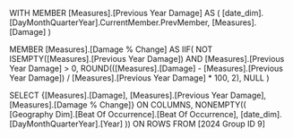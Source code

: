 WITH
MEMBER [Measures].[Previous Year Damage] AS
	(
        [date_dim].[DayMonthQuarterYear].CurrentMember.PrevMember,
        [Measures].[Damage]
    )

MEMBER [Measures].[Damage % Change] AS
    IIF(
        NOT ISEMPTY([Measures].[Previous Year Damage]) AND [Measures].[Previous Year Damage] > 0,
        ROUND(([Measures].[Damage] - [Measures].[Previous Year Damage]) / [Measures].[Previous Year Damage] * 100, 2),
        NULL
    )

SELECT 
    {[Measures].[Damage], [Measures].[Previous Year Damage], [Measures].[Damage % Change]} ON COLUMNS,
    NONEMPTY((
        [Geography Dim].[Beat Of Occurrence].[Beat Of Occurrence], 
        [date_dim].[DayMonthQuarterYear].[Year]
    )) ON ROWS
FROM [2024 Group ID 9]
